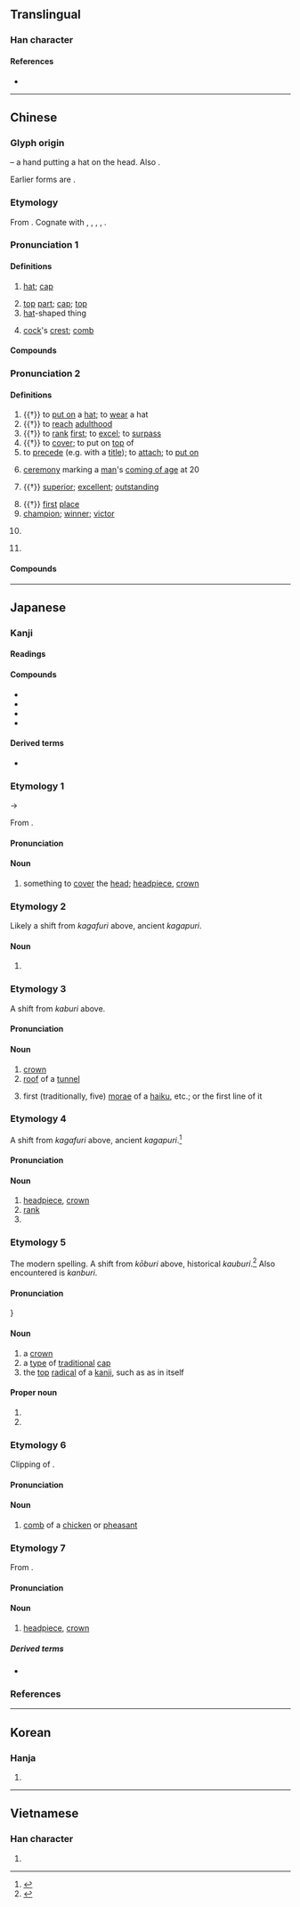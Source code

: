 {{also|冦}}
{{character info/new}}
==Translingual==

===Han character===
{{Han char|rn=14|rad=冖|as=07|sn=9|four=37214|canj=BMUI|ids=⿱冖㝴}}

====References====
* {{Han ref|kx=0130.230|dkj=01580|dj=0292.270|hdz=10303.180|uh=51A0|ud=20896|bh=AB61|bd=43873}}

----

==Chinese==
{{zh-forms|alt=𠖌,𠙙,𠜍,𢃙}}

===Glyph origin===
{{Han etym}}
{{Han compound|冖|元|寸|ls=psc|c1=s|c2=p|c3=s|t1=hat|t2=head|t3=hand}} – a hand putting a hat on the head. Also {{liushu|ic|nocap=1|adj=y}}.

Earlier forms are {{Han compound|冃|元|ls=psc|c1=s|c2=p|t1=hat|nocap=1|adj=y}}.

===Etymology===
From {{inh|zh|sit-pro|*(g/k)wa-n||to put on; to wear; to clothe}}. Cognate with {{cog|bo|བགོ||to put on; to wear; clothing}}, {{m|bo|གོས||clothes; garments; dress}}, {{m|bo|གོན}}, {{m|bo|གྱོན||to put on; to wear}}, {{m|bo|སྐོན||to dress; to clothe}}.

===Pronunciation 1===
{{zh-pron
|m=guān
|c=gun1
|h=pfs=kôn
|md=guăng
|mn=koàn
|w=1kuoe
|mc=1
|oc=1,1
|cat=n
}}

====Definitions====
{{zh-hanzi}}

# [[hat]]; [[cap]]
#: {{zh-x|皇冠{guān}|crown}}
# [[top]] [[part]]; [[cap]]; [[top]]
# [[hat]]-shaped thing
#: {{zh-x|花冠{guān}|wreath; crown}}
#: {{zh-x|雞冠{guān}|cockscomb}}
# [[cock]]'s [[crest]]; [[comb]]

====Compounds====
{{zh-der|不冠不帶|倒冠落佩|儒冠|優孟衣冠|免冠|免冠解印|冠冕|冠冕堂皇|冠冕衣裳|冠子|冠子蟲|冠履|冠履倒易|冠履倒置|冠履無爽|冠帔|冠帶|冠帶官|冠族|冠服|冠毛|冠狀動脈|冠狀動脈硬化症|冠玉|冠芽|冠蓋|冠蓋如雲|冠蓋相屬|冠蓋相望|冠蓋雲集|冠蓋高舉|冠道履仁|加冠|加冠進祿|南冠|南冠楚囚|南州冠冕|合瓣花冠|后冠|國冠|壺狀花冠|天冠地屨|女冠|峨冠|峨冠博帶|巾冠|平天冠|張冠李戴|彈冠|彈冠振衣|彈冠相慶|彈冠結綬|怒髮衝冠|披髮纓冠|挂冠|挂衣冠|掛冠|掛冠歸里|掛冠而去|新沐者必彈冠，新浴者必振衣|月桂冠|木猴而冠|束帶頂冠|束髮金冠|桂冠|桂冠詩人|極冠|正冠李下|正冠納履|沐猴而冠|沐猴衣冠|法冠|漏斗狀花冠|濯纓彈冠|獬豸冠|王冠|王貢彈冠|瓜田不納履，李下不整冠|皇冠|皮冠|素冠|縞冠|纓冠|罟罟冠|美如冠玉|羽冠|肉冠|花冠|蟬冠|衝冠|衝冠髮怒|衣冠|衣冠不整|衣冠中人|衣冠優孟|衣冠冢|衣冠塚|衣冠子女|衣冠文物|衣冠梟獍|衣冠楚楚|衣冠沐猴|衣冠濟楚|衣冠濟濟|衣冠甚偉|衣冠盛事|衣冠禮樂|衣冠禽獸|衣冠緒餘|衣冠藍縷|衣冠赫奕|衣冠輻湊|衣冠雲集|衣冠齊楚|紫金冠|被髮纓冠|裂冠毀冕|角冠|貂蟬冠|貢禹彈冠|輻狀花冠|通天冠|進賢冠|道冠兒|道袍竹冠|金冠|雞冠|雞冠石|雞冠花|離瓣花冠|面如冠玉|馬冠|高冠博帶|高冠敞袖|髮上指冠|髮上衝冠|髮踊衝冠|鳳冠|鳳冠霞帔|鵔鸃冠|鶡冠|鶡冠子|鷸冠|鹿皮冠|黃冠|黑冠麻鷺|齒冠|冠帶流傳|冠帶之國}}

===Pronunciation 2===
{{zh-pron
|m=guàn
|c=gun3
|h=pfs=kon
|md=guáng
|mn=qz,twv,xm,zz:koàn/tw:koan
|w=2kuoe
|mc=2
|oc=2,2
|cat=v,a,n,pn
}}

====Definitions====
{{zh-hanzi}}

# {{†}} to [[put on]] a [[hat]]; to [[wear]] a hat
# {{†}} {{lb|zh|of a male}} to [[reach]] [[adulthood]]
# {{†}} to [[rank]] [[first]]; to [[excel]]; to [[surpass]]
# {{†}} to [[cover]]; to put on [[top]] of
# to [[precede]] (e.g. with a [[title]]); to [[attach]]; to [[put on]]
# {{lb|zh|historical}} [[ceremony]] marking a [[man]]'s [[coming of age]] at 20
# {{†}} [[superior]]; [[excellent]]; [[outstanding]]
#: {{zh-x|冠軍|champion}}
# {{†}} [[first]] [[place]]
# [[champion]]; [[winner]]; [[victor]]
# {{lb|zh|linguistics}} {{zh-short|冠詞|[[article]]}}
# {{surname|lang=zh}}

====Compounds====
{{zh-der|fold=1|三冠王|不定冠詞|冠世之才|冠子|冠禮|冠絕|冠絕古今|冠群|冠者|冠詞|冠軍|冠軍賽|勇冠三軍|及冠|奪冠|弱冠|未冠|氣冠三軍|沐猴冠冕|濯冠|笄冠|美冠一方|虎而冠|豔冠群芳|貴冠履，忘頭足|超今冠古|連冠|冠亞軍}}

----

==Japanese==

===Kanji===
{{ja-kanji|grade=c|rs=冖07}}

====Readings====
{{ja-readings
|goon=かん<くわん
|kanon=かん<くわん
|kun=かんむり-
|nanori=かもり, まさる
}}

====Compounds====
* {{ja-r|冠%詞|かん%し|[[article]]}}
* {{ja-r|王%冠|おう%かん|[[crown]]}}
* {{ja-r|月%桂%冠|げっ%けい%かん|[[laurel wreath]]}}
* {{ja-r|草%冠|くさ%かんむり|[[grass]] [[radical]]}}

====Derived terms====
* {{ja-r|瓜%田に履を納れず、李%下に冠を正さず|か%でん に くつ を いれず、り%か に かんむり を たださず}}

===Etymology 1 ===
{{ja-kanjitab|yomi=k|かがふり}}
{{IPAchar|/kaɡapuri/}} → {{IPAchar|/kaɡafuri/}}

From {{inh|ja|ojp|sort=かんむり|-}}.

====Pronunciation====
{{ja-pron|y=k|かがふり}}

====Noun====
{{ja-noun|かがふり}}
# something to [[cover]] the [[head]]; [[headpiece]],  [[crown]]

===Etymology 2===
{{ja-kanjitab|かぶり|yomi=k}}
Likely a shift from ''kagafuri'' above, ancient ''kagapuri''. {{rfv-etymology|ja}}

====Noun====
{{ja-noun|かぶり|acc=3|acc_ref=DJR}}
# {{alternative spelling of|lang=ja|被り}}

===Etymology 3===
{{ja-kanjitab|かむり|yomi=k}}
A shift from ''kaburi'' above. {{rfv-etymology|ja}}

====Pronunciation====
{{ja-pron|y=k|かむり}}

====Noun====
{{ja-noun|かむり}}
# [[crown]]
# [[roof]] of a [[tunnel]]
# {{lb|ja|poetry}} first (traditionally, five) [[mora]]e of a [[haiku]], etc.; or the first line of it

===Etymology 4===
{{ja-kanjitab|こうぶり|yomi=k}}
A shift from ''kagafuri'' above, ancient ''kagapuri''.<ref name=DJR>{{R:Daijirin}}</ref>

====Pronunciation====
{{ja-pron|y=k|こうぶり}}

====Noun====
{{ja-noun|こうぶり|hhira=かうぶり}}
# [[headpiece]], [[crown]]
# [[rank]]
# {{synonym of|lang=ja|年爵|}}

===Etymology 5===
{{wikipedia|lang=ja}}
{{ja-kanjitab|yomi=k|かんむり}}
The modern spelling. A shift from ''kōburi'' above, historical ''kauburi''.<ref name=DJR>{{R:Daijirin}}</ref> Also encountered is ''kanburi''.

====Pronunciation====
{{ja-pron|y=k|acc=0|acc2=3|かんむり|acc_ref=DJR|acc2_ref=DJR}}}
{{ja-pron|y=k|かんぶり}}

====Noun====
{{ja-noun|かんむり|かんぶり}}
# a [[crown]] {{gloss|royal headdress}}
# a [[type]] of [[traditional]] [[cap]]
# the [[top]] [[radical]] of a [[kanji]], such as {{lang|ja|冖}} as in {{lang|ja|冠}} itself

{{topics|ja|Headwear|Orthography|sort=かんむり}}

====Proper noun====
{{ja-pos|proper|かんむり}}
# {{given name|female|lang=ja|sort=かんむり}}
# {{surname|lang=ja|sort=かんむり}}

{{C|ja|Chinese character components}}

===Etymology 6===
{{ja-kanjitab|yomi=k|さか}}
Clipping of {{ja-r|鶏%'''冠'''|と%'''さか'''}}. {{rfv-etymology|ja}}

====Pronunciation====
{{ja-pron|y=k|さか}}

====Noun====
{{ja-noun|さか}}
# [[comb]] of a [[chicken]] or [[pheasant]]

===Etymology 7===
{{ja-kanjitab|yomi=o|かん}}
From {{der|ja|ltc|sort=かん|-}} {{ltc-l|冠}}.

====Pronunciation====
{{ja-pron|y=o|かん|acc=1|acc_ref=DJR}}

====Noun====
{{ja-noun|かん|hhira=くわん}}
# [[headpiece]], [[crown]]

=====Derived terms=====
* {{ja-r|冠たる|かんたる|[[best]], [[unrivalled]]}}

===References===
<references/>

----

==Korean==

===Hanja===
{{ko-hanja|hangeul=관|eumhun=[[갓]] 관|rv=gwan|mr=kwan}}

# {{defn|lang=ko|sort=冖07}}

----

==Vietnamese==

===Han character===
{{vi-hantu|[[quan]], [[quán]]|rs=冖07}}

# {{defn|lang=vi|sort=冖07}}